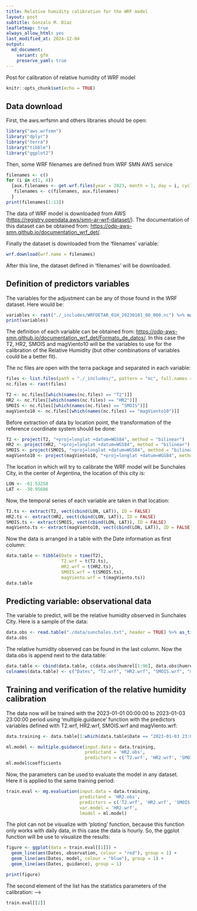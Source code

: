 ```yaml
---
title: Relative humidity calibration for the WRF model
layout: post
subtitle: Gonzalo M. Díaz
leafletmap: true
always_allow_html: yes
last_modified_at: 2024-12-04
output: 
  md_document:
    variant: gfm
    preserve_yaml: true
---
```


Post for calibration of relative humidity of WRF model

```r
knitr::opts_chunk$set(echo = TRUE)
```

## Data download

First, the aws.wrfsmn and others libraries should be open:
```r
library("aws.wrfsmn")
library("dplyr")
library("terra")
library("tibble")
library("ggplot2")
```

Then, some WRF filenames are defined from WRF SMN AWS service
```r
filenames <- c()
for (i in c(1, 4))
  {aux.filenames <- get.wrf.files(year = 2023, month = 1, day = i, cycle = 00, time = "01H")
   filenames <- c(filenames, aux.filenames)
  }
print(filenames[1:13])
```

The data of WRF model is downloaded from AWS (<https://registry.opendata.aws/smn-ar-wrf-dataset/>). The documentation of this dataset can be obtained from: <https://odp-aws-smn.github.io/documentation_wrf_det/>.

Finally the dataset is downloaded from the 'filenames' variable:
```r
wrf.download(wrf.name = filenames)
```

After this line, the dataset defined in 'filenames' will be downloaded.

## Definition of predictors variables

The variables for the adjustment can be any of those found in the WRF dataset. Here would be:
```r
variables <- rast("./_includes/WRFDETAR_01H_20230101_00_000.nc") %>% names()
print(variables)
```

The definition of each variable can be obtained from: <https://odp-aws-smn.github.io/documentation_wrf_det/Formato_de_datos/>. In this case the T2, HR2, SMOIS and magViento10 will be the variables to use for the calibration of the Relative Humidity (but other combinations of variables could be a better fit).

The nc files are open with the terra package and separated in each variable:
```r
files <- list.files(path = "./_includes/", pattern = "nc", full.names = TRUE)
nc.files <- rast(files)

T2 <- nc.files[[which(names(nc.files) == "T2")]]
HR2 <- nc.files[[which(names(nc.files) == "HR2")]]
SMOIS <- nc.files[[which(names(nc.files) == "SMOIS")]]
magViento10 <- nc.files[[which(names(nc.files) == "magViento10")]]
```

Before extraction of data by location point, the transformation of the reference coordinate system should be done:
```r
T2 <- project(T2, "+proj=longlat +datum=WGS84", method = "bilinear")
HR2 <- project(HR2, "+proj=longlat +datum=WGS84", method = "bilinear")
SMOIS <- project(SMOIS, "+proj=longlat +datum=WGS84", method = "bilinear")
magViento10 <- project(magViento10, "+proj=longlat +datum=WGS84", method = "bilinear")
```

The location in which will try to calibrate the WRF model will be Sunchales City, in the center of Argentina, the location of this city is:
```r
LON <- -61.53258
LAT <- -30.95686
```

Now, the temporal series of each variable are taken in that location:
```r
T2.ts <- extract(T2, vect(cbind(LON, LAT)), ID = FALSE)
HR2.ts <- extract(HR2, vect(cbind(LON, LAT)), ID = FALSE)
SMOIS.ts <- extract(SMOIS, vect(cbind(LON, LAT)), ID = FALSE)
magViento.ts <- extract(magViento10, vect(cbind(LON, LAT)), ID = FALSE)
```

Now the data is arranged in a table with the Date information as first column:
```r
data.table <- tibble(Date = time(T2),
                     T2.wrf = t(T2.ts),
                     HR2.wrf = t(HR2.ts),
                     SMOIS.wrf = t(SMOIS.ts),
                     magViento.wrf = t(magViento.ts))
data.table
```

## Predicting variable: observational data

The variable to predict, will be the relative humidity observed in Sunchales City. Here is a sample of the data:
```r
data.obs <- read.table("./data/sunchales.txt", header = TRUE) %>% as_tibble()
data.obs
```

The relative humidity observed can be found in the last column. Now the data.obs is append next to the data.table:
```r
data.table <- cbind(data.table, c(data.obs$humrel[1:96], data.obs$humrel[1:50]))
colnames(data.table) <- c("Dates", "T2.wrf", "HR2.wrf", "SMOIS.wrf", "magViento.wrf", "HR2.obs")
```

## Training and verification of the relative humidity calibration

The data now will be trained with the 2023-01-01 00:00:00 to 2023-01-03 23:00:00 period using 'multiple.guidance' function with the predictors variables defined with T2.wrf, HR2.wrf, SMOIS.wrf and magViento.wrf:

```r
data.training <- data.table[1:which(data.table$Date == "2023-01-03 23:00:00"),]

ml.model <- multiple.guidance(input.data = data.training,
                              predictand = 'HR2.obs',
                              predictors = c('T2.wrf', 'HR2.wrf', 'SMOIS.wrf', 'magViento.wrf'))
ml.model$coefficients
```

Now, the parameters can be used to evaluate the model in any dataset. Here it is applied to the same training period:
```r
train.eval <- mg.evaluation(input.data = data.training,
                            predictand = 'HR2.obs',
                            predictors = c('T2.wrf', 'HR2.wrf', 'SMOIS.wrf', 'magViento.wrf'),
                            var.model = 'HR2.wrf',
                            lmodel = ml.model)
```

The plot can not be visualize with 'ploting' function, because this function only works with daily data, in this case the data is hourly. So, the ggplot function will be use to visualize the results:
```r
figure <- ggplot(data = train.eval[[1]]) +
  geom_line(aes(Dates, observation, colour = "red"), group = 1) +
  geom_line(aes(Dates, model, colour = "blue"), group = 1) +
  geom_line(aes(Dates, guidance), group = 1)

print(figure)
```

The second element of the list has the statistics parameters of the calibration: -->
```r
train.eval[[2]]
```


<!-- ## Calibration of evaporation soil model output for a verification dataset -->

<!-- The parameters of the previous section now are applied to the data.verification period. This period will be defined from 2017-01-01 to 2017-12-31. Then, the statistics parameters of the calibration in this dataset are shown: -->
<!-- ```{r} -->
<!-- data.verification <- data[which(data$Dates == "2017-01-01"):which(data$Dates == "2017-12-31"),] -->

<!-- verif.eval <- mg.evaluation(input.data = data.verification, predictand = 'evapo_obs', -->
<!--                             predictors = predictors.variables, -->
<!--                             var.model = 'OUT_EVAP', -->
<!--                             lmodel = ml.model) -->

<!-- verif.eval[[2]] -->
<!-- ``` -->

<!-- Finally, the monthly plot of this dataset is displayed below: -->
<!-- ```{r} -->
<!-- ploting(daily2monthly(data = verif.eval[[1]])) -->
<!-- ``` -->